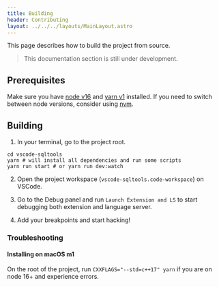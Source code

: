 ```yaml
---
title: Building
header: Contributing
layout: ../../../layouts/MainLayout.astro
---
```


This page describes how to build the project from source.

> This documentation section is still under development.

## Prerequisites

Make sure you have [node v16](https://nodejs.org/) and [yarn v1](https://classic.yarnpkg.com/lang/en//) installed. If you need to switch between node versions, consider using [nvm](https://github.com/nvm-sh/nvm).

## Building

1. In your terminal, go to the project root.

```shell
cd vscode-sqltools
yarn # will install all dependencies and run some scripts
yarn run start # or yarn run dev:watch
```

2. Open the project workspace (`vscode-sqltools.code-workspace`) on VSCode.

3. Go to the Debug panel and run `Launch Extension and LS` to start debugging both extension and language server.

4. Add your breakpoints and start hacking!

### Troubleshooting

#### Installing on macOS m1

On the root of the project, run `CXXFLAGS="--std=c++17" yarn` if you are on node 16+ and experience errors.
